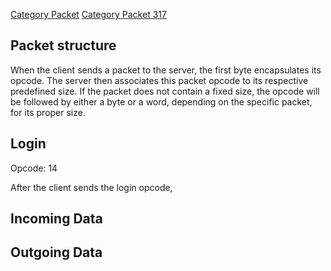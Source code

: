 [[Category Packet]]
[[Category Packet 317]]

== '''Packet structure''' ==
When the client sends a packet to the server, the first byte encapsulates its opcode. The server then associates this packet opcode to its respective predefined size. If the packet does not contain a fixed size, the opcode will be followed by either a byte or a word, depending on the specific packet, for its proper size.

== '''Login''' ==
Opcode: 14

After the client sends the login opcode,

== '''Incoming Data''' ==

== '''Outgoing Data''' ==